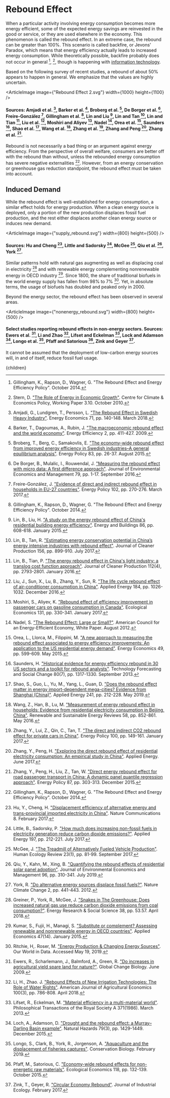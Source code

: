 


# Rebound Effect
When a particular activity involving energy consumption becomes more energy efficient, some of the expected energy savings are reinvested in the good or service, or they are used elsewhere in the economy. This phenomenon is called the rebound effect. In an extreme case, the rebound can be greater than 100%. This scenario is called backfire, or Jevons' Paradox, which means that energy efficiency actually leads to increased energy consumption. While theoretically possible, backfire probably does not occur in general [^7], [^29], though is happening with [information technology](http://urbancruiseship.org/solution/energy/transpo_data).

Based on the following survey of recent studies, a rebound of about 50% appears to happen in general. We emphasize that the values are highly uncertain.

<ArticleImage image={"Rebound Effect 2.svg"} width={1000} height={1100} />
#### Sources: Amjadi et al. [^1], Barker et al. [^2], Broberg et al. [^3], De Borger et al. [^4], Freire-González [^6], Gillingham et al. [^7], Lin and Liu [^13], Lin and Tan [^14], Lin and Tian [^15], Liu et al. [^17], Moshiri and Aliyev [^21], Nadel [^22], Orea et al. [^23], Saunders [^27], Shao et al. [^28], Wang et al. [^30], Zhang et al. [^32], Zhang and Peng [^33], Zhang et al. [^34].

Rebound is not necessarily a bad thing or an argument against energy efficiency. From the perspective of overall welfare, consumers are better off with the rebound than without, unless the rebounded energy consumption has severe negative externalities [^7]. However, from an energy conservation or greenhouse gas reduction standpoint, the rebound effect must be taken into account.

## Induced Demand
While the rebound effect is well-established for energy consumption, a similar effect holds for energy production. When a clean energy source is deployed, only a portion of the new production displaces fossil fuel production, and the rest either displaces another clean energy source or induces new demand.

<ArticleImage image={"supply_rebound.svg"} width={800} height={500} />
#### Sources: Hu and Cheng [^9], Little and Sadorsky [^16], McGee [^20], Qiu et al. [^25], York [^31].

Similar patterns hold with natural gas augmenting as well as displacing coal in electricity [^8] and with renewable energy complementing nonrenewable energy in OECD industry [^10]. Since 1800, the share of traditional biofuels in the world energy supply has fallen from 98% to 7% [^26]. Yet, in absolute terms, the usage of biofuels has doubled and peaked only in 2000.

Beyond the energy sector, the rebound effect has been observed in several areas.

<ArticleImage image={"nonenergy_rebound.svg"} width={800} height={500} />
#### Select studies reporting rebound effects in non-energy sectors. Sources: Ewers et al. [^5], Li and Zhao [^11], Lifset and Eckelman [^12], Lock and Adamson [^18], Longo et al. [^19], Pfaff and Satorious [^24], Zink and Geyer [^35].

It cannot be assumed that the deployment of low-carbon energy sources will, in and of itself, reduce fossil fuel usage.

[^1]: Amjadi, G., Lundgren, T., Persson, L. ["The Rebound Effect in Swedish Heavy Industry"](https://www.sciencedirect.com/science/article/pii/S0140988318300501). Energy Economics 71, pp. 140-148. March 2018.

[^2]: Barker, T., Dagoumas, A., Rubin, J. ["The macroeconomic rebound effect and the world economy"](https://www.unternehmenssteuertag.de/fileadmin/user_upload/Redaktion/Seco@home/Projektpartner_Ergebnisse/macroeconomicRebound.pdf). Energy Efficiency 2, pp. 411-427. 2009.

[^3]: Broberg, T., Berg, C., Samakovlis, E. ["The economy-wide rebound effect from improved energy efficiency in Swedish industries–A general equilibrium analysis"](https://www.sciencedirect.com/science/article/pii/S0301421515001408). Energy Policy 83, pp. 26-37. August 2015.

[^4]: De Borger, B., Mulalic, I., Rouwendal, J. ["Measuring the rebound effect with micro data: A first difference approach"](https://www.sciencedirect.com/science/article/abs/pii/S0095069616300134). Journal of Environmental Economics and Management 79, pp. 1-17. September 2016.

[^5]: Ewers, R., Scharlemann, J., Balmford, A., Green, R. ["Do increases in agricultural yield spare land for nature?"](https://onlinelibrary.wiley.com/doi/abs/10.1111/j.1365-2486.2009.01849.x). Global Change Biology. June 2009.

[^6]: Freire-González, J. ["Evidence of direct and indirect rebound effect in households in EU-27 countries"](https://www.sciencedirect.com/science/article/pii/S0301421516306577). Energy Policy 102, pp. 270-276. March 2017.

[^7]: Gillingham, K., Rapson, D., Wagner, G. "The Rebound Effect and Energy Efficiency Policy". October 2014.

[^8]: Greiner, P., York, R., McGee, J. ["Snakes in The Greenhouse: Does increased natural gas use reduce carbon dioxide emissions from coal consumption?"](https://www.sciencedirect.com/science/article/pii/S2214629618301270). Energy Research & Social Science 38, pp. 53.57. April 2018.

[^9]: Hu, Y., Cheng, H. ["Displacement efﬁciency of alternative energy and trans-provincial imported electricity in China"](https://www.researchgate.net/publication/313802088_Displacement_efficiency_of_alternative_energy_and_trans-provincial_imported_electricity_in_China). Nature Communications 8. February 2017.

[^10]: Kumar, S., Fujii, H., Managi, S. ["Substitute or complement? Assessing renewable and nonrenewable energy in OECD countries"](https://www.tandfonline.com/doi/abs/10.1080/00036846.2014.997922?journalCode=raec20). Applied Economics 47(14). January 2015.

[^11]: Li, H., Zhao. J. ["Rebound Effects of New Irrigation Technologies: The Role of Water Rights"](https://academic.oup.com/ajae/article-abstract/100/3/786/4917555). American Journal of Agricultural Economics 100(3), pp. 786-808. April 2018.

[^12]: Lifset, R., Eckelman, M. ["Material efficiency in a multi-material world"](https://royalsocietypublishing.org/doi/full/10.1098/rsta.2012.0002). Philosophical Transactions of the Royal Society A 371(1986). March 2013.

[^13]: Lin, B., Liu, H. ["A study on the energy rebound effect of China's residential building energy efficiency"](https://www.researchgate.net/publication/276406521_A_study_on_the_energy_rebound_effect_of_China's_residential_building_energy_efficiency). Energy and Buildings 86, pp. 608-618. January 2015.

[^14]: Lin, B., Tan, R. ["Estimating energy conservation potential in China’s energy intensive industries with rebound effect"](https://www.sciencedirect.com/science/article/pii/S095965261730820X). Journal of Cleaner Production 156, pp. 899-910. July 2017.

[^15]: Lin, B., Tian, P. ["The energy rebound effect in China's light industry: a translog cost function approach"](https://www.sciencedirect.com/science/article/pii/S0959652615007908). Journal of Cleaner Production 112(4), pp. 2793-2801. January 2016.

[^16]: Little, B., Sadorsky, P. ["How much does increasing non-fossil fuels in electricity generation reduce carbon dioxide emissions?"](https://www.sciencedirect.com/science/article/pii/S0306261917304154). Applied Energy 197, pp. 212-221. July 2017.

[^17]: Liu, J., Sun, X., Lu, B., Zhang, Y., Sun, R. ["The life cycle rebound effect of air-conditioner consumption in China"](https://www.sciencedirect.com/science/article/pii/S0306261915015500). Applied Energy 184, pp. 1026-1032. December 2016.

[^18]: Loch, A., Adamson, D. ["Drought and the rebound effect: a Murray–Darling Basin example"](https://link.springer.com/article/10.1007/s11069-015-1705-y). Natural Hazards 79(3), pp. 1429-1449. December 2015.

[^19]: Longo, S., Clark, B., York, R., Jorgenson, A. ["Aquaculture and the displacement of fisheries captures"](https://onlinelibrary.wiley.com/doi/abs/10.1111/cobi.13295). Conservation Biology. February 2019.

[^20]: McGee, J. ["The Treadmill of Alternatively Fueled Vehicle Production"](https://www.semanticscholar.org/paper/The-Treadmill-of-Alternatively-Fueled-Vehicle-Mcgee/8ad1931dc77c1fc8331cb5591b973bf18e40dcb1). Human Ecology Review 23(1), pp. 81-99. September 2017.

[^21]: Moshiri, S., Aliyev, K. ["Rebound effect of efficiency improvement in passenger cars on gasoline consumption in Canada"](https://www.sciencedirect.com/science/article/pii/S0921800915303438). Ecological Economics 131, pp. 330-341. January 2017.

[^22]: Nadel, S. ["The Rebound Effect: Large or Small?"](http://aceee.org/files/pdf/white-paper/rebound-large-and-small.pdf). American Council for an Energy-Efficient Economy, White Paper. August 2012.

[^23]: Orea, L., Llorca, M., Filippini, M. ["A new approach to measuring the rebound effect associated to energy efficiency improvements: An application to the US residential energy demand"](https://www.sciencedirect.com/science/article/pii/S0140988315001085). Energy Economics 49, pp. 599-609. May 2015.

[^24]: Pfaff, M., Satorious, C. ["Economy-wide rebound effects for non-energetic raw materials"](https://www.sciencedirect.com/science/article/pii/S0921800915003079). Ecological Economics 118, pp. 132-139. October 2015.

[^25]: Qiu, Y., Kahn, M., Xing, B. ["Quantifying the rebound effects of residential solar panel adoption"](https://www.sciencedirect.com/science/article/abs/pii/S0095069618309203?dgcid=author). Journal of Environmental Economics and Management 96, pp. 310-341. July 2019.

[^26]: Ritchie, H,. Roser, M. ["Energy Production & Changing Energy Sources"](https://ourworldindata.org/energy-production-and-changing-energy-sources). Our World in Data. Accessed May 19, 2019.

[^27]: Saunders, H. ["Historical evidence for energy efficiency rebound in 30 US sectors and a toolkit for rebound analysts"](https://www.sciencedirect.com/science/article/pii/S0040162512003228). Technology Forecasting and Social Change 80(7), pp. 1317-1330. September 2013.

[^28]: Shao, S., Guo, L., Yu, M., Yang, L., Guan, D. ["Does the rebound effect matter in energy import-dependent mega-cities? Evidence from Shanghai (China)"](https://www.sciencedirect.com/science/article/pii/S0306261919304003). Applied Energy 241, pp. 212-228. May 2019.

[^29]: Stern, D. ["The Role of Energy in Economic Growth"](http://ccep.anu.edu.au/data/2010/pdf/wpaper/CCEP-3-10.pdf). Centre for Climate & Economics Policy, Working Paper 3.10. October 2010.

[^30]: Wang, Z., Han, B., Lu, M. ["Measurement of energy rebound effect in households: Evidence from residential electricity consumption in Beijing, China"](https://www.sciencedirect.com/science/article/pii/S1364032115015622). Renewable and Sustainable Energy Reviews 58, pp. 852-861. May 2016.

[^31]: York, R. ["Do alternative energy sources displace fossil fuels?"](https://www.nature.com/articles/nclimate1451). Nature Climate Change 2, pp. 441-443. 2012.

[^32]: Zhang, Y., Lui, Z., Qin, C., Tan, T. ["The direct and indirect CO2 rebound effect for private cars in China"](https://www.sciencedirect.com/science/article/pii/S0301421516305535). Energy Policy 100, pp. 149-161. January 2017.

[^33]: Zhang, Y., Peng, H. ["Exploring the direct rebound effect of residential electricity consumption: An empirical study in China"](https://www.sciencedirect.com/science/article/pii/S0306261916318578). Applied Energy. June 2017.

[^34]: Zhang, Y., Peng, H., Liu, Z., Tan, W. ["Direct energy rebound effect for road passenger transport in China: A dynamic panel quantile regression approach"](https://www.sciencedirect.com/science/article/pii/S0301421515301087). Energy Policy 87, pp. 303-313. December 2015.

[^35]: Zink, T., Geyer, R. ["Circular Economy Rebound"](https://www.researchgate.net/publication/313371834_Circular_Economy_Rebound). Journal of Industrial Ecology. February 2017.

  <Article 
    focusAreaUrl={focusAreaUrl} 
    hierarchy={hierarchy} 
    site={site}
  >
    {children}
  </Article>